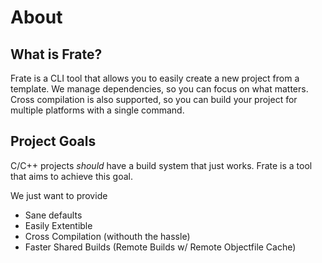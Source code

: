 # About

## What is Frate? 

Frate is a CLI tool that allows you to easily create a new project from a template. We manage dependencies, so you can focus on what matters.
Cross compilation is also supported, so you can build your project for multiple platforms with a single command.

## Project Goals
C/C++ projects *should* have a build system that just works. Frate is a tool that aims to achieve this goal.

We just want to provide 
- Sane defaults
- Easily Extentible
- Cross Compilation (withouth the hassle)
- Faster Shared Builds (Remote Builds w/ Remote Objectfile Cache)

